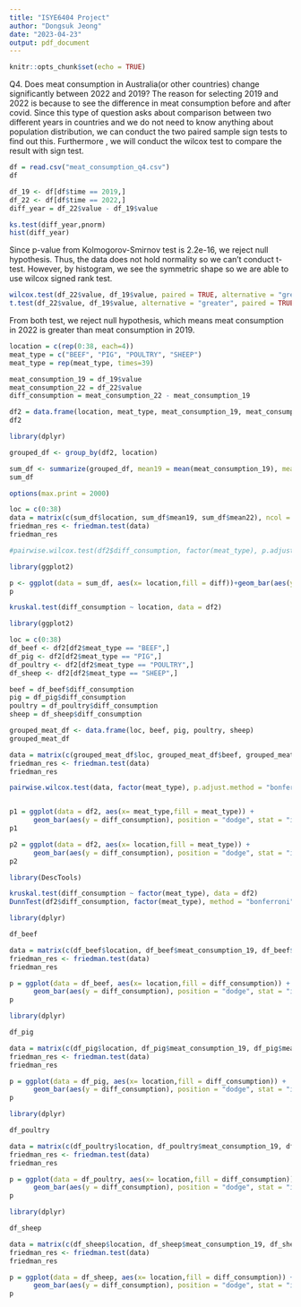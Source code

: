 ---
title: "ISYE6404 Project"
author: "Dongsuk Jeong"
date: "2023-04-23"
output: pdf_document
---

```{r setup, include=FALSE}
knitr::opts_chunk$set(echo = TRUE)
```

Q4. Does meat consumption in Australia(or other countries) change significantly between 2022 and 2019? The reason for selecting 2019 and 2022 is because to see the difference in meat consumption before and after covid. Since this type of question asks about comparison between two different years in countries and we do not need to know anything about population distribution, we can conduct the two paired sample sign tests to find out this. Furthermore    , we will conduct the wilcox test to compare the result with sign test. 

```{r}
df = read.csv("meat_consumption_q4.csv")
df
```

```{r}
df_19 <- df[df$time == 2019,]
df_22 <- df[df$time == 2022,]
diff_year = df_22$value - df_19$value

ks.test(diff_year,pnorm)
hist(diff_year)
```
Since p-value from Kolmogorov-Smirnov test is 2.2e-16, we reject null hypothesis. Thus, the data does not hold normality so we can't conduct t-test. However, by histogram, we see the symmetric shape so we are able to use wilcox signed rank test.

``` {r}
wilcox.test(df_22$value, df_19$value, paired = TRUE, alternative = "greater")
t.test(df_22$value, df_19$value, alternative = "greater", paired = TRUE)
```
From both test, we reject null hypothesis, which means meat consumption in 2022 is greater than meat consumption in 2019.

```{r}
location = c(rep(0:38, each=4))
meat_type = c("BEEF", "PIG", "POULTRY", "SHEEP")
meat_type = rep(meat_type, times=39)

meat_consumption_19 = df_19$value
meat_consumption_22 = df_22$value
diff_consumption = meat_consumption_22 - meat_consumption_19

df2 = data.frame(location, meat_type, meat_consumption_19, meat_consumption_22, diff_consumption)
df2
```

```{r}
library(dplyr)

grouped_df <- group_by(df2, location)

sum_df <- summarize(grouped_df, mean19 = mean(meat_consumption_19), mean22 = mean(meat_consumption_22), diff = mean22 - mean19)
sum_df
```

```{r}
options(max.print = 2000)

loc = c(0:38)
data = matrix(c(sum_df$location, sum_df$mean19, sum_df$mean22), ncol = 3, nrow=39, byrow = FALSE)
friedman_res <- friedman.test(data)
friedman_res

#pairwise.wilcox.test(df2$diff_consumption, factor(meat_type), p.adjust.method = "bonferroni")
```

```{r}
library(ggplot2)

p <- ggplot(data = sum_df, aes(x= location,fill = diff))+geom_bar(aes(y = diff), position = "dodge", stat = "identity") 
p
```

```{r}
kruskal.test(diff_consumption ~ location, data = df2) 
```

```{r}
library(ggplot2)

loc = c(0:38)
df_beef <- df2[df2$meat_type == "BEEF",]
df_pig <- df2[df2$meat_type == "PIG",]
df_poultry <- df2[df2$meat_type == "POULTRY",]
df_sheep <- df2[df2$meat_type == "SHEEP",]

beef = df_beef$diff_consumption
pig = df_pig$diff_consumption
poultry = df_poultry$diff_consumption
sheep = df_sheep$diff_consumption

grouped_meat_df <- data.frame(loc, beef, pig, poultry, sheep)
grouped_meat_df

data = matrix(c(grouped_meat_df$loc, grouped_meat_df$beef, grouped_meat_df$pig, grouped_meat_df$poultry, grouped_meat_df$sheep), ncol = 5, nrow=39, byrow = FALSE)
friedman_res <- friedman.test(data)
friedman_res

pairwise.wilcox.test(data, factor(meat_type), p.adjust.method = "bonferroni")


p1 = ggplot(data = df2, aes(x= meat_type,fill = meat_type)) + 
      geom_bar(aes(y = diff_consumption), position = "dodge", stat = "identity") 
p1

p2 = ggplot(data = df2, aes(x= location,fill = meat_type)) + 
      geom_bar(aes(y = diff_consumption), position = "dodge", stat = "identity") 
p2
```

```{r}
library(DescTools)

kruskal.test(diff_consumption ~ factor(meat_type), data = df2) 
DunnTest(df2$diff_consumption, factor(meat_type), method = "bonferroni")
```

```{r}
library(dplyr)

df_beef

data = matrix(c(df_beef$location, df_beef$meat_consumption_19, df_beef$meat_consumption_22), ncol = 3, nrow=39, byrow = FALSE)
friedman_res <- friedman.test(data)
friedman_res

p = ggplot(data = df_beef, aes(x= location,fill = diff_consumption)) + 
      geom_bar(aes(y = diff_consumption), position = "dodge", stat = "identity") 
p
```

```{r}
library(dplyr)

df_pig

data = matrix(c(df_pig$location, df_pig$meat_consumption_19, df_pig$meat_consumption_22), ncol = 3, nrow=39, byrow = FALSE)
friedman_res <- friedman.test(data)
friedman_res

p = ggplot(data = df_pig, aes(x= location,fill = diff_consumption)) + 
      geom_bar(aes(y = diff_consumption), position = "dodge", stat = "identity") 
p
```

```{r}
library(dplyr)

df_poultry

data = matrix(c(df_poultry$location, df_poultry$meat_consumption_19, df_poultry$meat_consumption_22), ncol = 3, nrow=39, byrow = FALSE)
friedman_res <- friedman.test(data)
friedman_res

p = ggplot(data = df_poultry, aes(x= location,fill = diff_consumption)) + 
      geom_bar(aes(y = diff_consumption), position = "dodge", stat = "identity") 
p
```

```{r}
library(dplyr)

df_sheep

data = matrix(c(df_sheep$location, df_sheep$meat_consumption_19, df_sheep$meat_consumption_22), ncol = 3, nrow=39, byrow = FALSE)
friedman_res <- friedman.test(data)
friedman_res

p = ggplot(data = df_sheep, aes(x= location,fill = diff_consumption)) + 
      geom_bar(aes(y = diff_consumption), position = "dodge", stat = "identity") 
p
```









